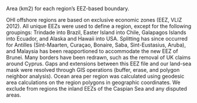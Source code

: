 Area (km2) for each region's EEZ-based boundary. 

OHI offshore regions are based on exclusive economic zones (EEZ, VLIZ 2012). All unique EEZs were used to define a region, except for the following groupings: Trindade into Brazil, Easter Island into Chile, Galapagos Islands into Ecuador, and Alaska and Hawaii into USA. Splitting has since occurred for Antilles (Sint-Maarten, Curaçao, Bonaire, Saba, Sint-Eustasius, Aruba), and Malaysia has been reapportioned to accommodate the new EEZ of Brunei. Many borders have been redrawn, such as the removal of UK claims around Cyprus. Gaps and extensions between this EEZ file and our land-sea mask were resolved through GIS operations (buffer, erase, and polygon neighbor analysis). Ocean area per region was calculated using geodesic area calculations on the region polygons in geographic coordinates. We exclude from regions the inland EEZs of the Caspian Sea and any disputed areas.